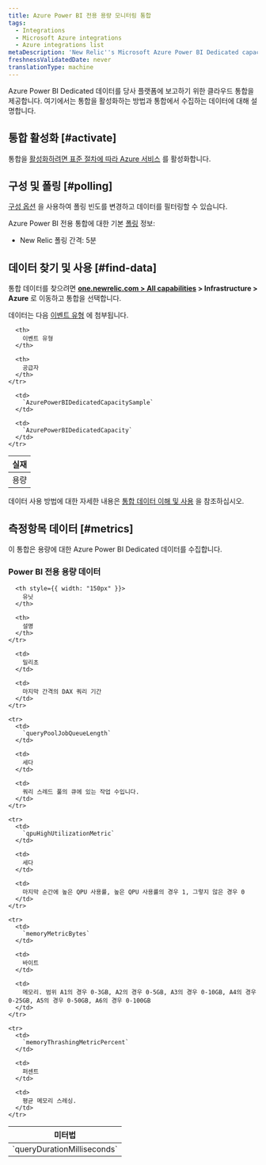 ```yaml
---
title: Azure Power BI 전용 용량 모니터링 통합
tags:
  - Integrations
  - Microsoft Azure integrations
  - Azure integrations list
metaDescription: 'New Relic''s Microsoft Azure Power BI Dedicated capacities monitoring integration: how to install it, configure it, and understand the data it reports.'
freshnessValidatedDate: never
translationType: machine
---
```


Azure Power BI Dedicated 데이터를 당사 플랫폼에 보고하기 위한 클라우드 통합을 제공합니다. 여기에서는 통합을 활성화하는 방법과 통합에서 수집하는 데이터에 대해 설명합니다.

## 통합 활성화 [#activate]

통합을 [활성화하려면 표준 절차에 따라 Azure 서비스](/docs/infrastructure/microsoft-azure-integrations/getting-started/activate-azure-integrations) 를 활성화합니다.

## 구성 및 폴링 [#polling]

[구성 옵션](/docs/integrations/new-relic-integrations/getting-started/configure-polling-frequency-data-collection-cloud-integrations) 을 사용하여 폴링 빈도를 변경하고 데이터를 필터링할 수 있습니다.

Azure Power BI 전용 통합에 대한 기본 [폴링](/docs/infrastructure/microsoft-azure-integrations/getting-started/azure-integration-polling) 정보:

* New Relic 폴링 간격: 5분

## 데이터 찾기 및 사용 [#find-data]

통합 데이터를 찾으려면 **[one.newrelic.com > All capabilities](https://one.newrelic.com/all-capabilities) > Infrastructure > Azure** 로 이동하고 통합을 선택합니다.

데이터는 다음 [이벤트 유형](/docs/data-apis/understand-data/new-relic-data-types/#event-data) 에 첨부됩니다.

<table>
  <thead>
    <tr>
      <th>
        실재
      </th>

      <th>
        이벤트 유형
      </th>

      <th>
        공급자
      </th>
    </tr>
  </thead>

  <tbody>
    <tr>
      <td>
        용량
      </td>

      <td>
        `AzurePowerBIDedicatedCapacitySample`
      </td>

      <td>
        `AzurePowerBIDedicatedCapacity`
      </td>
    </tr>
  </tbody>
</table>

데이터 사용 방법에 대한 자세한 내용은 [통합 데이터 이해 및 사용](/docs/infrastructure/integrations/find-use-infrastructure-integration-data) 을 참조하십시오.

## 측정항목 데이터 [#metrics]

이 통합은 용량에 대한 Azure Power BI Dedicated 데이터를 수집합니다.

### Power BI 전용 용량 데이터

<table>
  <thead>
    <tr>
      <th style={{ width: "275px" }}>
        미터법
      </th>

      <th style={{ width: "150px" }}>
        유닛
      </th>

      <th>
        설명
      </th>
    </tr>
  </thead>

  <tbody>
    <tr>
      <td>
        `queryDurationMilliseconds`
      </td>

      <td>
        밀리초
      </td>

      <td>
        마지막 간격의 DAX 쿼리 기간
      </td>
    </tr>

    <tr>
      <td>
        `queryPoolJobQueueLength`
      </td>

      <td>
        세다
      </td>

      <td>
        쿼리 스레드 풀의 큐에 있는 작업 수입니다.
      </td>
    </tr>

    <tr>
      <td>
        `qpuHighUtilizationMetric`
      </td>

      <td>
        세다
      </td>

      <td>
        마지막 순간에 높은 QPU 사용률, 높은 QPU 사용률의 경우 1, 그렇지 않은 경우 0
      </td>
    </tr>

    <tr>
      <td>
        `memoryMetricBytes`
      </td>

      <td>
        바이트
      </td>

      <td>
        메모리. 범위 A1의 경우 0-3GB, A2의 경우 0-5GB, A3의 경우 0-10GB, A4의 경우 0-25GB, A5의 경우 0-50GB, A6의 경우 0-100GB
      </td>
    </tr>

    <tr>
      <td>
        `memoryThrashingMetricPercent`
      </td>

      <td>
        퍼센트
      </td>

      <td>
        평균 메모리 스레싱.
      </td>
    </tr>
  </tbody>
</table>